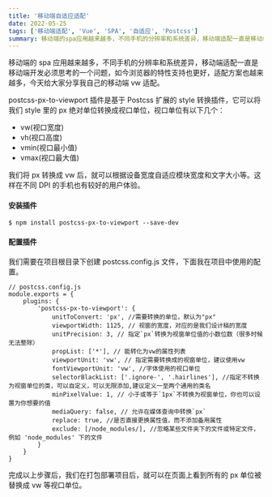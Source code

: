 ```yaml
---
title: '移动端自适应适配'
date: 2022-05-25
tags: ['移动端适配', 'Vue', 'SPA', '自适应', 'Postcss']
summary: 移动端的spa应用越来越多，不同手机的分辨率和系统差异，移动端适配一直是移动端开发必须思考的一个问题，如今浏览器的特性支持也更好，适配方案也越来越多，今天给大家分享我自己的移动端vw适配。
---
```


移动端的 spa 应用越来越多，不同手机的分辨率和系统差异，移动端适配一直是移动端开发必须思考的一个问题，如今浏览器的特性支持也更好，适配方案也越来越多，今天给大家分享我自己的移动端 vw 适配。

postcss-px-to-viewport 插件是基于 Postcss 扩展的 style 转换插件，它可以将我们 style 里的 px 绝对单位转换成视口单位，视口单位有以下几个：

- vw(视口宽度)
- vh(视口高度)
- vmin(视口最小值)
- vmax(视口最大值)

我们将 px 转换成 vw 后，就可以根据设备宽度自适应模块宽度和文字大小等。这样在不同 DPI 的手机也有较好的用户体验。

#### 安装插件

```
$ npm install postcss-px-to-viewport --save-dev
```

#### 配置插件

我们需要在项目根目录下创建 postcss.config.js 文件，下面我在项目中使用的配置。

```
// postcss.config.js
module.exports = {
    plugins: {
        'postcss-px-to-viewport': {
            unitToConvert: 'px', //需要转换的单位，默认为"px"
            viewportWidth: 1125, // 视窗的宽度，对应的是我们设计稿的宽度
            unitPrecision: 3, // 指定`px`转换为视窗单位值的小数位数（很多时候无法整除）
            propList: ['*'], // 能转化为vw的属性列表
            viewportUnit: 'vw', // 指定需要转换成的视窗单位，建议使用vw
            fontViewportUnit: 'vw', //字体使用的视口单位
            selectorBlackList: ['.ignore-', '.hairlines'], //指定不转换为视窗单位的类，可以自定义，可以无限添加,建议定义一至两个通用的类名
            minPixelValue: 1, // 小于或等于`1px`不转换为视窗单位，你也可以设置为你想要的值
            mediaQuery: false, // 允许在媒体查询中转换`px`
            replace: true, //是否直接更换属性值，而不添加备用属性
            exclude: [/node_modules/], //忽略某些文件夹下的文件或特定文件，例如 'node_modules' 下的文件
        }
    }
}
```

完成以上步骤后，我们在打包部署项目后，就可以在页面上看到所有的 px 单位被替换成 vw 等视口单位。
